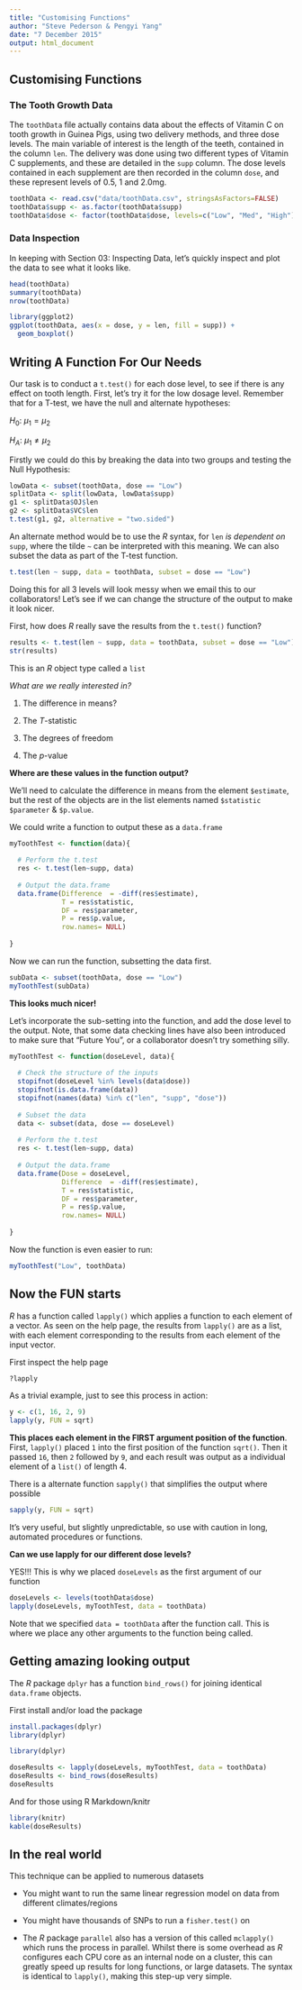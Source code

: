 ```yaml
---
title: "Customising Functions"
author: "Steve Pederson & Pengyi Yang"
date: "7 December 2015"
output: html_document
---
```


## Customising Functions

### The Tooth Growth Data

The `toothData` file actually contains data about the effects of Vitamin C on tooth growth in Guinea Pigs, using two delivery methods, and three dose levels.
The main variable of interest is the length of the teeth, contained in the column `len`.
The delivery was done using two different types of Vitamin C supplements, and these are detailed in the `supp` column.
The dose levels contained in each supplement are then recorded in the column `dose`, and these represent levels of 0.5, 1 and 2.0mg.

```r
toothData <- read.csv("data/toothData.csv", stringsAsFactors=FALSE)
toothData$supp <- as.factor(toothData$supp)
toothData$dose <- factor(toothData$dose, levels=c("Low", "Med", "High"))
```

### Data Inspection

In keeping with Section 03: Inspecting Data, let's quickly inspect and plot the data to see what it looks like.

```r
head(toothData)
summary(toothData)
nrow(toothData)
```

```r
library(ggplot2)
ggplot(toothData, aes(x = dose, y = len, fill = supp)) +
  geom_boxplot()
```


## Writing A Function For Our Needs

Our task is to conduct a `t.test()` for each dose level, to see if there is any effect on tooth length.
First, let's try it for the low dosage level.
Remember that for a T-test, we have the null and alternate hypotheses:

$H_0$: $\mu_1 = \mu_2$

$H_A$: $\mu_1 \neq \mu_2$

Firstly we could do this by breaking the data into two groups and testing the Null Hypothesis:

```r
lowData <- subset(toothData, dose == "Low")
splitData <- split(lowData, lowData$supp)
g1 <- splitData$OJ$len
g2 <- splitData$VC$len
t.test(g1, g2, alternative = "two.sided")
```

An alternate method would be to use the *R* syntax, for `len` *is dependent on* `supp`, where the tilde `~` can be interpreted with this meaning.
We can also subset the data as part of the T-test function.

```r
t.test(len ~ supp, data = toothData, subset = dose == "Low")
```

Doing this for all 3 levels will look messy when we email this to our collaborators! 
Let's see if we can change the structure of the output to make it look nicer.

First, how does *R* really save the results from the `t.test()` function?

```r
results <- t.test(len ~ supp, data = toothData, subset = dose == "Low")
str(results)
```

This is an *R* object type called a `list`

*What are we really interested in?*

1. The difference in means?

2. The *T*-statistic

3. The degrees of freedom

4. The *p*-value

**Where are these values in the function output?**

We'll need to calculate the difference in means from the element `$estimate`, but the rest of the objects are in the list elements named `$statistic` `$parameter` & `$p.value`.

We could write a function to output these as a `data.frame`

```r
myToothTest <- function(data){
  
  # Perform the t.test
  res <- t.test(len~supp, data)
  
  # Output the data.frame
  data.frame(Difference  = -diff(res$estimate),
             T = res$statistic,
             DF = res$parameter,
             P = res$p.value, 
             row.names= NULL)
  
}
```

Now we can run the function, subsetting the data first.

```r
subData <- subset(toothData, dose == "Low")
myToothTest(subData)
```

**This looks much nicer!**

Let's incorporate the sub-setting into the function, and add the dose level to the output.
Note, that some data checking lines have also been introduced to make sure that "Future You", or a collaborator doesn't try something silly.

```r
myToothTest <- function(doseLevel, data){
  
  # Check the structure of the inputs
  stopifnot(doseLevel %in% levels(data$dose))
  stopifnot(is.data.frame(data))
  stopifnot(names(data) %in% c("len", "supp", "dose"))
  
  # Subset the data
  data <- subset(data, dose == doseLevel)
  
  # Perform the t.test
  res <- t.test(len~supp, data)
  
  # Output the data.frame
  data.frame(Dose = doseLevel,
             Difference  = -diff(res$estimate),
             T = res$statistic,
             DF = res$parameter,
             P = res$p.value, 
             row.names= NULL)
  
}
```

Now the function is even easier to run:

```r
myToothTest("Low", toothData)
```

## Now the FUN starts

*R* has a function called `lapply()` which applies a function to each element of a vector.
As seen on the help page, the results from `lapply()` are as a list, with each element corresponding to the results from each element of the input vector.

First inspect the help page
```r
?lapply
```

As a trivial example, just to see this process in action:
```r
y <- c(1, 16, 2, 9)
lapply(y, FUN = sqrt)
```

**This places each element in the FIRST argument position of the function**.  
First, `lapply()` placed `1` into the first position of the function `sqrt()`.
Then it passed `16`, then `2` followed by `9`, and each result was output as a individual element of a `list()` of length 4.

There is a alternate function `sapply()` that simplifies the output where possible

```r
sapply(y, FUN = sqrt)
```

It's very useful, but slightly unpredictable, so use with caution in long, automated procedures or functions.

**Can we use lapply for our different dose levels?**

YES!!!
This is why we placed `doseLevels` as the first argument of our function

```r
doseLevels <- levels(toothData$dose)
lapply(doseLevels, myToothTest, data = toothData)
```

Note that we specified `data = toothData` after the function call.
This is where we place any other arguments to the function being called.

## Getting amazing looking output

The *R* package `dplyr` has a function `bind_rows()` for joining identical `data.frame` objects.

First install and/or load the package
```r
install.packages(dplyr)
library(dplyr)
```

```r
library(dplyr)
```

```r
doseResults <- lapply(doseLevels, myToothTest, data = toothData)
doseResults <- bind_rows(doseResults)
doseResults
```

And for those using R Markdown/knitr

```r
library(knitr)
kable(doseResults)
```

## In the real world

This technique can be applied to numerous datasets

- You might want to run the same linear regression model on data from different climates/regions

- You might have thousands of SNPs to run a `fisher.test()` on

- The *R* package `parallel` also has a version of this called `mclapply()` which runs the process in parallel.
Whilst there is some overhead as *R* configures each CPU core as an internal node on a cluster, this can greatly speed up results for long functions, or large datasets.
The syntax is identical to `lapply()`, making this step-up very simple.  
